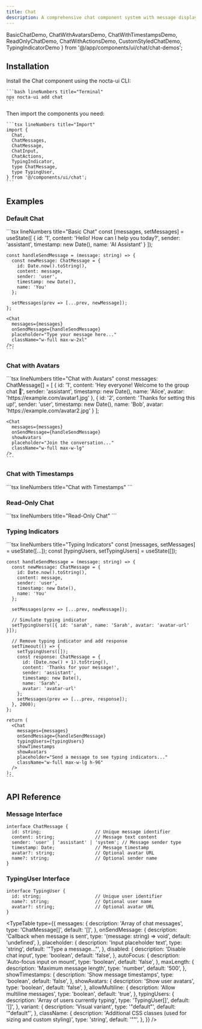 ```yaml
---
title: Chat
description: A comprehensive chat component system with message display, input handling, avatars, timestamps, and real-time messaging capabilities
---
```


  BasicChatDemo,
  ChatWithAvatarsDemo,
  ChatWithTimestampsDemo,
  ReadOnlyChatDemo,
  ChatWithActionsDemo,
  CustomStyledChatDemo,
  TypingIndicatorDemo
} from '@/app/components/ui/chat/chat-demos';

## Installation

<Steps>
  <Step>
    Install the Chat component using the nocta-ui CLI:

    ```bash lineNumbers title="Terminal"
    npx nocta-ui add chat
    ```
  </Step>
  <Step>
    Then import the components you need:

    ```tsx lineNumbers title="Import"
    import {
      Chat,
      ChatMessages,
      ChatMessage,
      ChatInput,
      ChatActions,
      TypingIndicator,
      type ChatMessage,
      type TypingUser,
    } from '@/components/ui/chat';
    ```
  </Step>
</Steps>

## Examples

### Default Chat

<DocsTabs defaultValue="preview">
  <DocsTab value="preview" lineNumbers title="Preview">
    <BasicChatDemo />
  </DocsTab>
  <DocsTab value="code" lineNumbers title="Code">
    ```tsx lineNumbers title="Basic Chat"
    const [messages, setMessages] = useState<ChatMessage[]>([
      {
        id: '1',
        content: 'Hello! How can I help you today?',
        sender: 'assistant',
        timestamp: new Date(),
        name: 'AI Assistant'
      }
    ]);

    const handleSendMessage = (message: string) => {
      const newMessage: ChatMessage = {
        id: Date.now().toString(),
        content: message,
        sender: 'user',
        timestamp: new Date(),
        name: 'You'
      };

      setMessages(prev => [...prev, newMessage]);
    };

    <Chat
      messages={messages}
      onSendMessage={handleSendMessage}
      placeholder="Type your message here..."
      className="w-full max-w-2xl"
    />;
    ```
  </DocsTab>
</DocsTabs>

### Chat with Avatars

<DocsTabs defaultValue="preview">
  <DocsTab value="preview" lineNumbers title="Preview">
    <ChatWithAvatarsDemo />
  </DocsTab>
  <DocsTab value="code" lineNumbers title="Code">
    ```tsx lineNumbers title="Chat with Avatars"
    const messages: ChatMessage[] = [
      {
        id: '1',
        content: 'Hey everyone! Welcome to the group chat 👋',
        sender: 'assistant',
        timestamp: new Date(),
        name: 'Alice',
        avatar: 'https://example.com/avatar1.jpg'
      },
      {
        id: '2',
        content: 'Thanks for setting this up!',
        sender: 'user',
        timestamp: new Date(),
        name: 'Bob',
        avatar: 'https://example.com/avatar2.jpg'
      }
    ];

    <Chat
      messages={messages}
      onSendMessage={handleSendMessage}
      showAvatars
      placeholder="Join the conversation..."
      className="w-full max-w-lg"
    />
    ```
  </DocsTab>
</DocsTabs>

### Chat with Timestamps

<DocsTabs defaultValue="preview">
  <DocsTab value="preview" lineNumbers title="Preview">
    <ChatWithTimestampsDemo />
  </DocsTab>
  <DocsTab value="code" lineNumbers title="Code">
    ```tsx lineNumbers title="Chat with Timestamps"
    <Chat
      messages={messages}
      onSendMessage={handleSendMessage}
      showTimestamps
      placeholder="Ask a question..."
      className="w-full max-w-md"
    />
    ```
  </DocsTab>
</DocsTabs>

### Read-Only Chat

<DocsTabs defaultValue="preview">
  <DocsTab value="preview" lineNumbers title="Preview">
    <ReadOnlyChatDemo />
  </DocsTab>
  <DocsTab value="code" lineNumbers title="Code">
    ```tsx lineNumbers title="Read-Only Chat"
    <Chat
      messages={messages}
      showTimestamps
      showAvatars
      className="w-full max-w-lg h-80"
      // No onSendMessage prop = read-only mode
    />
    ```
  </DocsTab>
</DocsTabs>

### Typing Indicators

<DocsTabs defaultValue="preview">
  <DocsTab value="preview" lineNumbers title="Preview">
    <TypingIndicatorDemo />
  </DocsTab>
  <DocsTab value="code" lineNumbers title="Code">
    ```tsx lineNumbers title="Typing Indicators"
    const [messages, setMessages] = useState<ChatMessage[]>([...]);
    const [typingUsers, setTypingUsers] = useState<TypingUser[]>([]);

    const handleSendMessage = (message: string) => {
      const newMessage: ChatMessage = {
        id: Date.now().toString(),
        content: message,
        sender: 'user',
        timestamp: new Date(),
        name: 'You'
      };

      setMessages(prev => [...prev, newMessage]);

      // Simulate typing indicator
      setTypingUsers([{ id: 'sarah', name: 'Sarah', avatar: 'avatar-url' }]);

      // Remove typing indicator and add response
      setTimeout(() => {
        setTypingUsers([]);
        const response: ChatMessage = {
          id: (Date.now() + 1).toString(),
          content: 'Thanks for your message!',
          sender: 'assistant',
          timestamp: new Date(),
          name: 'Sarah',
          avatar: 'avatar-url'
        };
        setMessages(prev => [...prev, response]);
      }, 2000);
    };

    return (
      <Chat
        messages={messages}
        onSendMessage={handleSendMessage}
        typingUsers={typingUsers}
        showTimestamps
        showAvatars
        placeholder="Send a message to see typing indicators..."
        className="w-full max-w-lg h-96"
      />
    );
    ```
  </DocsTab>
</DocsTabs>

## API Reference

### Message Interface

```tsx lineNumbers title="ChatMessage Interface"
interface ChatMessage {
  id: string;                    // Unique message identifier
  content: string;               // Message text content
  sender: 'user' | 'assistant' | 'system'; // Message sender type
  timestamp: Date;               // Message timestamp
  avatar?: string;               // Optional avatar URL
  name?: string;                 // Optional sender name
}
```

### TypingUser Interface

```tsx lineNumbers title="TypingUser Interface"
interface TypingUser {
  id: string;                    // Unique user identifier
  name?: string;                 // Optional user name
  avatar?: string;               // Optional avatar URL
}
```

<TypeTable
  type={{
    messages: {
      description: 'Array of chat messages',
      type: 'ChatMessage[]',
      default: '[]',
    },
    onSendMessage: {
      description: 'Callback when message is sent',
      type: '(message: string) => void',
      default: 'undefined',
    },
    placeholder: {
      description: 'Input placeholder text',
      type: 'string',
      default: '"Type a message..."',
    },
    disabled: {
      description: 'Disable chat input',
      type: 'boolean',
      default: 'false',
    },
    autoFocus: {
      description: 'Auto-focus input on mount',
      type: 'boolean',
      default: 'false',
    },
    maxLength: {
      description: 'Maximum message length',
      type: 'number',
      default: '500',
    },
    showTimestamps: {
      description: 'Show message timestamps',
      type: 'boolean',
      default: 'false',
    },
    showAvatars: {
      description: 'Show user avatars',
      type: 'boolean',
      default: 'false',
    },
    allowMultiline: {
      description: 'Allow multiline messages',
      type: 'boolean',
      default: 'true',
    },
    typingUsers: {
      description: 'Array of users currently typing',
      type: 'TypingUser[]',
      default: '[]',
    },
    variant: {
      description: 'Visual variant',
      type: '"default"',
      default: '"default"',
    },
    className: {
      description: 'Additional CSS classes (used for sizing and custom styling)',
      type: 'string',
      default: '""',
    },
  }}
/>
